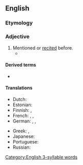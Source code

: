 {{also|above-said}}
==English==

===Etymology===
{{compound|en|above|said}}

===Adjective===
{{en-adj|-}}

# Mentioned or [[recited]] before.
#* {{quote-book
|en
|author={{w|William Stukeley}}
|title=[[s:Of the Gout|Of the Gout]]
|year=1734
|page=14
|publisher=J. Roberts
|passage=...which being disagreeable to the animal œconomy, is thrust out by nature, into the glands that separate the oyl '''abovesaid'''.
}}

====Derived terms====
* {{l|en|aboves'd}}

====Translations====
{{trans-top|mentioned before}}
* Dutch: {{t+|nl|bovenvermeld}}
* Estonian: {{t|et|eelmainitud}}
* Finnish: {{t|fi|edellä mainittu}}, {{t|fi|yllä mainittu}}
* French: {{t+|fr|susmentionné}}, {{t+|fr|susdit}}, {{t+|fr|susnommé}}
* German: {{t+|de|oben erwähnt}}, {{t+|de|vorstehend}}, {{t|de|oben gesagt}}
{{trans-mid}}
* Greek: {{t|el|προλεχθείς|m}}, {{t|el|προαναφερθείς|m}}
* Japanese: {{t+|ja|上述|alt=上述の|tr=jōjutsu no}}
* Portuguese: {{t+|pt|sobredito|m}}
* Russian: {{t+|ru|вышеука́занный}}
{{trans-bottom}}

[[Category:English 3-syllable words]]
